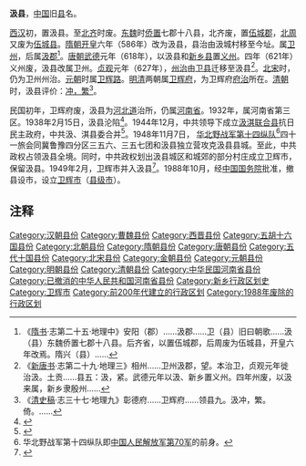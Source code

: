 '''汲县'''，[[中国|中国]]旧[[县|县]]名。

[[西汉|西汉]]初，置汲县。至[[北齐|北齐]]时废。[[东魏|东魏]]时[[侨置|侨置]]七郡十八县，北齐废，置[[伍城郡|伍城郡]]，[[北周|北周]]又废为[[伍城县|伍城县]]。[[隋朝|隋朝]][[开皇|开皇]]六年（586年）改为汲县，县治由汲城村移至今址。属[[卫州|卫州]]，后属[[汲郡|汲郡]]<ref>《[[隋书|隋书]]·志第二十五·地理中》安阳（郡）......汲郡......卫（县）旧曰朝歌......汲（县）东魏侨置七郡十八县。后齐省，以置伍城郡，后周废为伍城县，开皇六年改焉。隋兴（县）......</ref>。[[唐朝|唐朝]][[武德|武德]]元年（618年），以汲县和[[新乡县|新乡县]]置[[义州_(隋朝)|义州]]。四年（621年）义州废，汲县改属卫州。[[貞觀_(唐朝)|贞观]]元年（627年），[[治所|州治]]由[[卫县|卫县]]迁移至汲县<ref>《[[新唐书|新唐书]]·志第二十九·地理三》相州......卫州汲郡，望。本治卫，贞观元年徙治汲。土贡......县五：汲，紧。武德元年以汲、新乡置义州。四年州废，以汲来属，新乡隶殷州......</ref>。[[北宋|北宋]]时，仍为卫州州治。[[元朝|元朝]]时属[[卫辉路|卫辉路]]。[[明朝|明]][[清朝|清]]两朝属[[卫辉府|卫辉府]]，为卫辉府[[治所|府治]]所在。[[清朝|清朝]]时，汲县评价：[[冲繁疲难|冲，繁]]<ref>《[[清史稿|清史稿]]·志三十七·地理九》彰德府......卫辉府......领县九。汲冲，繁。倚。......</ref>。

民国初年，卫辉府废，汲县为[[河北道_(清朝)|河北道]]治所，仍属[[河南省_(中華民國)|河南省]]。1932年，属河南省第三区。1938年2月15日，汲县沦陷<ref>{{Cite web |url=http://xinxiang.373.cn/lishibolan/lishifengsu/2010-05-01/20070417194456.html |title=新乡百年大事记（1936-1940） |accessdate=2015-03-04 |author= |date=2010-05-06 |work= |publisher=新乡信息网，来源：新乡档案信息网 |language=Zh-hans |deadurl=yes |archiveurl=https://web.archive.org/web/20150402130735/http://xinxiang.373.cn/lishibolan/lishifengsu/2010-05-01/20070417194456.html |archivedate=2015-04-02 }}</ref>。1944年12月，中共领导下成立[[汲淇联合县|汲淇联合县]]抗日民主政府，中共汲、淇县委合并<ref>{{Cite web |url=http://xinxiang.373.cn/lishibolan/lishifengsu/2010-05-01/20070416155850.html |title=新乡百年大事记（1941-1945） |accessdate=2015-03-04 |author= |date=2010-05-06 |work= |publisher=新乡信息网，来源：新乡档案信息网 |language=Zh-hans |deadurl=yes |archiveurl=https://web.archive.org/web/20150402091537/http://xinxiang.373.cn/lishibolan/lishifengsu/2010-05-01/20070416155850.html |archivedate=2015-04-02 }}</ref>。1948年11月7日， [[华北野战军|华北野战军]][[华北野战军第十四纵队|第十四纵队]]<ref>华北野战军第十四纵队即[[中国人民解放军第70军|中国人民解放军第70军]]的前身。</ref>四十一旅会同冀鲁豫四分区三五六、三五七团和汲县独立营攻克汲县县城。至此，中共政权占领汲县全境。同时，中共政权划出汲县城区和城郊的部分村庄成立卫辉市，保留汲县。1949年2月，卫辉市并入汲县<ref>{{Cite web |url=http://xinxiang.373.cn/lishibolan/lishifengsu/2010-05-01/20070416155450.html |title=新乡百年大事记（1946-1950） |accessdate=2015-03-04 |author= |date=2010-05-06 |work= |publisher=新乡信息网，来源：新乡档案信息网 |language=Zh-hans |deadurl=yes |archiveurl=https://web.archive.org/web/20150402110159/http://xinxiang.373.cn/lishibolan/lishifengsu/2010-05-01/20070416155450.html |archivedate=2015-04-02 }}</ref>。1988年10月，经[[中华人民共和国国务院|中国国务院]]批准，撤县设市，设立[[卫辉市|卫辉市]]（[[县级市|县级市]]）。

== 注释 ==

{{Reflist|2}}

{{漢朝司隸校尉部行政區劃|nocat}}
{{中华民国河南省行政区划}}
[[Category:汉朝县份|Category:汉朝县份]]
[[Category:曹魏县份|Category:曹魏县份]]
[[Category:西晋县份|Category:西晋县份]]
[[Category:五胡十六国县份|Category:五胡十六国县份]]
[[Category:北朝县份|Category:北朝县份]]
[[Category:隋朝县份|Category:隋朝县份]]
[[Category:唐朝县份|Category:唐朝县份]]
[[Category:五代十国县份|Category:五代十国县份]]
[[Category:北宋县份|Category:北宋县份]]
[[Category:金朝县份|Category:金朝县份]]
[[Category:元朝县份|Category:元朝县份]]
[[Category:明朝县份|Category:明朝县份]]
[[Category:清朝县份|Category:清朝县份]]
[[Category:中华民国河南省县份|Category:中华民国河南省县份]]
[[Category:已撤消的中华人民共和国河南省县份|Category:已撤消的中华人民共和国河南省县份]]
[[Category:新乡行政区划史|Category:新乡行政区划史]]
[[Category:卫辉市|Category:卫辉市]]
[[Category:前200年代建立的行政区划|Category:前200年代建立的行政区划]]
[[Category:1988年废除的行政区划|Category:1988年废除的行政区划]]